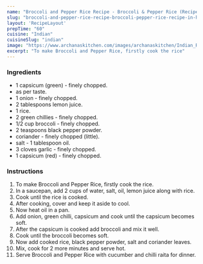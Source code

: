 ---
name: "Broccoli and Pepper Rice Recipe - Broccoli & Pepper Rice (Recipe In Hindi)"
slug: "broccoli-and-pepper-rice-recipe-broccoli-pepper-rice-recipe-in-hindi"
layout: 'RecipeLayout'
prepTime: "60"
cuisine: "Indian"
cuisineSlug: "indian"
image: "https://www.archanaskitchen.com/images/archanaskitchen/Indian_Rice/Broccoli_Pepper_Rice_Recipe_Pulao-1.jpg"
excerpt: "To make Broccoli and Pepper Rice, firstly cook the rice"
---

### Ingredients

-  1 capsicum (green) - finely chopped.
-  as per taste.
-  1 onion - finely chopped.
-  2 tablespoons lemon juice.
- 1 rice.
-  2 green chillies - finely chopped.
-  1/2 cup broccoli - finely chopped.
-  2 teaspoons black pepper powder.
-  coriander - finely chopped (little).
-  salt - 1 tablespoon oil.
-  3 cloves garlic - finely chopped.
-  1 capsicum (red) - finely chopped.

### Instructions

1. To make Broccoli and Pepper Rice, firstly cook the rice.
1. In a saucepan, add 2 cups of water, salt, oil, lemon juice along with rice.
1. Cook until the rice is cooked.
1. After cooking, cover and keep it aside to cool.
1. Now heat oil in a pan.
1. Add onion, green chilli, capsicum and cook until the capsicum becomes soft.
1. After the capsicum is cooked add broccoli and mix it well.
1. Cook until the broccoli becomes soft.
1. Now add cooked rice, black pepper powder, salt and coriander leaves.
1. Mix, cook for 2 more minutes and serve hot.
1. Serve Broccoli and Pepper Rice with cucumber and chilli raita for dinner.
